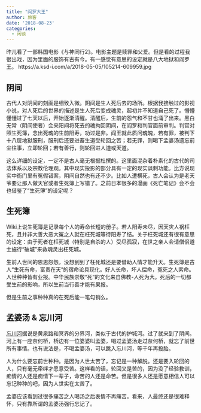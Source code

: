 ```yaml
---
title: "阎罗大王"
author: 旅客
date: '2018-08-23'
categories:
  - 闲谈
---
```


昨儿看了一部韩国电影《与神同行2》。电影主题是赎罪和父爱。但是看的过程我很出戏，因为里面的服饰有古有今。有一感觉有意思的设定就是八大地狱和阎罗王。 https://a.ksd-i.com/a/2018-05-05/105214-609959.jpg

## 阴间

古代人对阴间的刻画是细致入微。阴间是生人死后去的场所。根据我接触过的影视小说，对人死后的世界的描述是生人死后变成魂灵，起初并不知道自己死了。懵懵懂懂过了七天以后，开始逐渐清醒。清醒后，生前的怨气和不甘也涌了出来。黑白无常（阴间使者）会来阳间将死去的魂拘回阴间，在阎罗和判官面前审判。判官对照生死簿，念出死魂的生前阳寿，功过是非。阎王就此质问魂魄，若有罪，被判下十八层地狱服刑，服刑后还要进畜生道受轮回之苦；若无罪，则喝下孟婆汤遗忘前尘往事，立即轮回；若有善行，则轮回进人道或天道。

这么详细的设定，一定不是古人毫无根据杜撰的。这里面混杂着朴素化的古代的司法体系以及宗教伦理观。其中现实投影的部分具有一定的现实讽刺功能。比方说现实中衙门里有冤假错案，阴间自然也有还不少。比如人遭横死，古人会认为是老天爷要让那人做天官或者生死簿上写错了。之前日本很多的漫画《死亡笔记》会不会也借鉴了“生死簿”的设定呢？

## 生死簿

Wiki上说生死簿是记录每个人的寿命长短的册子。若人阳寿未尽，因天灾人祸枉死，且并非大善大恶大冤之人就在枉死城等待阳寿了结。关于枉死城还有很有意思的设定：由于死者在枉死城（特别是自杀的人）受尽孤寂，在世之亲人会请僧侣道士施行“破城”来救魂灵出枉死城。

生前人世间的恩恩怨怨，没想到到了枉死城还是要借助人情才能升天。生死簿是古人“生死有命，富贵在天”的宿命论具现化。好人长命，坏人偿命，冤死之人索命。人世种种皆有业报。中华民族崇敬“死”的文化来自佛教-人死为大。死后的一切都受生前的影响，所以生前当行善才能有果报。

但是生前之事种种真的在死后能一笔勾销么。

## 孟婆汤 & 忘川河

[忘川河](https://baike.baidu.com/item/忘川河/80241)据说是黄泉路和冥界的分界河，类似于古代的护城河。过了就来到了阴间。河上有一座奈何桥，桥边有一位婆婆叫孟婆，喝过孟婆汤走过奈何桥，就忘了前世所有事情。也有说法是，不喝孟婆汤，可以跳入忘川河，等千年再投胎。

人为什么要忘前世种种。是因为人世太苦了，忘记是一种解脱。还是要入轮回的人，只有毫无牵绊才愿意受苦。这样看的话，轮回又是苦的，因为没了经验教训，痴情的人还是痴情下一辈子，命苦的人还是命苦。但是很多人还是愿意相信人可以忘记种种的吧，因为人世实在太苦了。

孟婆应该看到过很多痛苦之人喝汤之后表情不再痛苦。看来，人最终还是很难释怀，只有靠所谓的孟婆汤强行忘记了。
